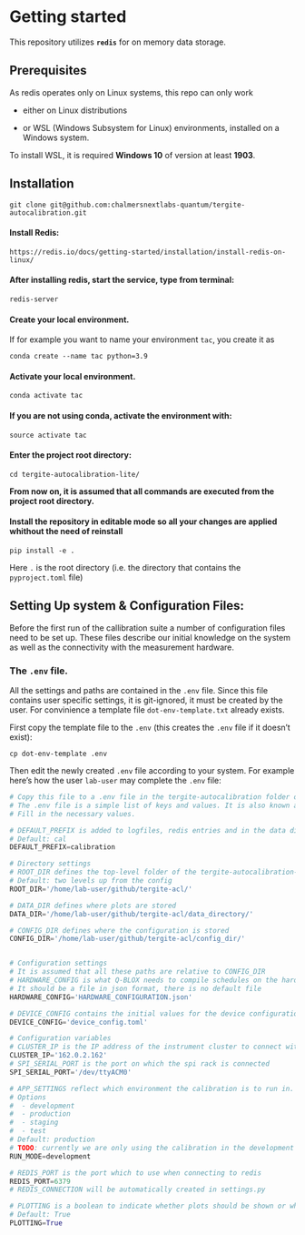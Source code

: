 # Getting started

This repository utilizes **`redis`** for on memory data storage.

## Prerequisites
As redis operates only on Linux systems, this repo can only work

* either on Linux distributions

* or WSL (Windows Subsystem for Linux) environments, installed on a Windows system.

To install WSL, it is required **Windows 10** of version at least **1903**.

## Installation

```shell
git clone git@github.com:chalmersnextlabs-quantum/tergite-autocalibration.git
```

#### Install Redis: ####
```https://redis.io/docs/getting-started/installation/install-redis-on-linux/```

#### After installing redis, start the service, type from terminal: ####
```redis-server```

#### Create your local environment.   ####
If for example you want to name your environment `tac`, you create it as

```conda create --name tac python=3.9```

#### Activate your local environment.   ####
```conda activate tac```

#### If you are not using conda, activate the environment with:   ####
```source activate tac```

#### Enter the project root directory:  ####
```cd tergite-autocalibration-lite/```

**From now on, it is assumed that all commands are executed from the project root directory.**

#### Install the repository in editable mode so all your changes are applied whithout the need of reinstall ####

```pip install -e .```

Here `.` is the root directory (i.e. the directory that contains the `pyproject.toml` file)

## Setting Up system & Configuration Files:
Before the first run of the callibration suite a number of configuration files need to be set up.
These files describe our initial knowledge on the system as well as the connectivity with the measurement hardware.

### The `.env` file.

All the settings and paths are contained in the `.env` file. Since this file contains user specific settings, it is git-ignored, it must be created by the user. For convinience a template file `dot-env-template.txt` already exists.

First copy the template file to the `.env` (this creates the `.env` file if it doesn't exist):

```cp dot-env-template .env```

Then edit the newly created `.env` file according to your system. For example here's how the user
`lab-user` may complete the `.env` file:


```python
# Copy this file to a .env file in the tergite-autocalibration folder on the root level.
# The .env file is a simple list of keys and values. It is also known as the INI file on MS Windows.
# Fill in the necessary values.

# DEFAULT_PREFIX is added to logfiles, redis entries and in the data directory
# Default: cal
DEFAULT_PREFIX=calibration

# Directory settings
# ROOT_DIR defines the top-level folder of the tergite-autocalibration-lite folder
# Default: two levels up from the config
ROOT_DIR='/home/lab-user/github/tergite-acl/'

# DATA_DIR defines where plots are stored
DATA_DIR='/home/lab-user/github/tergite-acl/data_directory/'

# CONFIG_DIR defines where the configuration is stored
CONFIG_DIR='/home/lab-user/github/tergite-acl/config_dir/'


# Configuration settings
# It is assumed that all these paths are relative to CONFIG_DIR
# HARDWARE_CONFIG is what Q-BLOX needs to compile schedules on the hardware
# It should be a file in json format, there is no default file
HARDWARE_CONFIG='HARDWARE_CONFIGURATION.json'

# DEVICE_CONFIG contains the initial values for the device configuration
DEVICE_CONFIG='device_config.toml'

# Configuration variables
# CLUSTER_IP is the IP address of the instrument cluster to connect with
CLUSTER_IP='162.0.2.162'
# SPI_SERIAL_PORT is the port on which the spi rack is connected
SPI_SERIAL_PORT='/dev/ttyACM0'

# APP_SETTINGS reflect which environment the calibration is to run in.
# Options
#  - development
#  - production
#  - staging
#  - test
# Default: production
# TODO: currently we are only using the calibration in the development mode
RUN_MODE=development

# REDIS_PORT is the port which to use when connecting to redis
REDIS_PORT=6379
# REDIS_CONNECTION will be automatically created in settings.py

# PLOTTING is a boolean to indicate whether plots should be shown or whether plots should be silent in the background
# Default: True
PLOTTING=True
```
